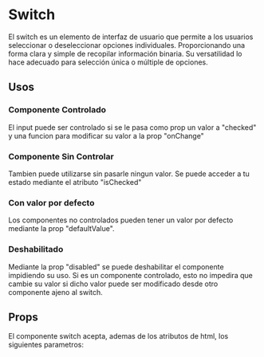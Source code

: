 

<Meta of={SwitchStories} />

# Switch

El switch es un elemento de interfaz de usuario que permite a los usuarios seleccionar o deseleccionar opciones individuales.
Proporcionando una forma clara y simple de recopilar información binaria.
Su versatilidad lo hace adecuado para selección única o múltiple de opciones.
<br />

<Primary />

## Usos

### Componente Controlado
El input puede ser controlado si se le pasa como prop un valor a "checked" y una funcion para modificar
su valor a la prop "onChange"

<Story of={SwitchStories.ControlledSwitch} />
<Source of={SwitchStories.ControlledSwitch} />

### Componente Sin Controlar
Tambien puede utilizarse sin pasarle ningun valor. Se puede acceder a tu estado mediante el atributo
"isChecked"

<Story of={SwitchStories.UnControlledSwitch} />
<Source of={SwitchStories.UnControlledSwitch} />

### Con valor por defecto
Los componentes no controlados pueden tener un valor por defecto mediante la prop "defaultValue".
<Story of={SwitchStories.DefaultValue} />
<Source of={SwitchStories.DefaultValue} />

### Deshabilitado
Mediante la prop "disabled" se puede deshabilitar el componente impidiendo su uso. 
Si es un componente controlado, esto no impedira que cambie su valor si dicho valor puede ser modificado
desde otro componente ajeno al switch.

<Story of={SwitchStories.Disabled} />
<Source of={SwitchStories.Disabled} />

## Props
El componente switch acepta, ademas de los atributos de html, los siguientes parametros:

<ArgTypes />

